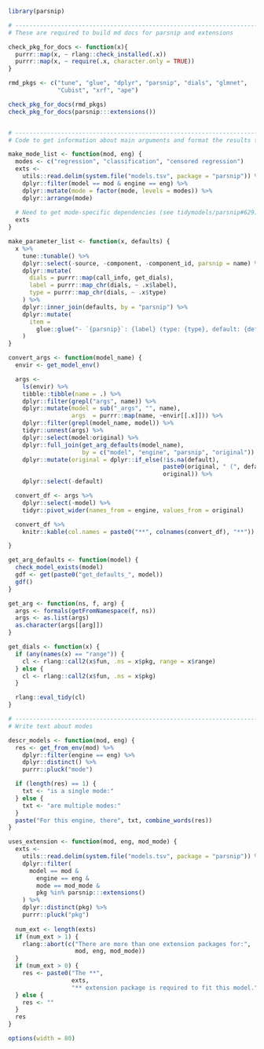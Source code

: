 ```r
library(parsnip)

# ------------------------------------------------------------------------------
# These are required to build md docs for parsnip and extensions

check_pkg_for_docs <- function(x){
  purrr::map(x, ~ rlang::check_installed(.x))
  purrr::map(x, ~ require(.x, character.only = TRUE))
}

rmd_pkgs <- c("tune", "glue", "dplyr", "parsnip", "dials", "glmnet", 
              "Cubist", "xrf", "ape")

check_pkg_for_docs(rmd_pkgs)
check_pkg_for_docs(parsnip:::extensions())


# ------------------------------------------------------------------------------
# Code to get information about main arguments and format the results to print

make_mode_list <- function(mod, eng) {
  modes <- c("regression", "classification", "censored regression")
  exts <-
    utils::read.delim(system.file("models.tsv", package = "parsnip")) %>%
    dplyr::filter(model == mod & engine == eng) %>% 
    dplyr::mutate(mode = factor(mode, levels = modes)) %>% 
    dplyr::arrange(mode)
  
  # Need to get mode-specific dependencies (see tidymodels/parsnip#629)
  exts
}

make_parameter_list <- function(x, defaults) {
  x %>%
    tune::tunable() %>%
    dplyr::select(-source, -component, -component_id, parsnip = name) %>%
    dplyr::mutate(
      dials = purrr::map(call_info, get_dials),
      label = purrr::map_chr(dials, ~ .x$label),
      type = purrr::map_chr(dials, ~ .x$type)
    ) %>%
    dplyr::inner_join(defaults, by = "parsnip") %>%
    dplyr::mutate(
      item =
        glue::glue("- `{parsnip}`: {label} (type: {type}, default: {default})\n\n")
    )
}

convert_args <- function(model_name) {
  envir <- get_model_env()

  args <-
    ls(envir) %>%
    tibble::tibble(name = .) %>%
    dplyr::filter(grepl("args", name)) %>%
    dplyr::mutate(model = sub("_args", "", name),
                  args  = purrr::map(name, ~envir[[.x]])) %>%
    dplyr::filter(grepl(model_name, model)) %>%
    tidyr::unnest(args) %>%
    dplyr::select(model:original) %>%
    dplyr::full_join(get_arg_defaults(model_name),
                     by = c("model", "engine", "parsnip", "original")) %>%
    dplyr::mutate(original = dplyr::if_else(!is.na(default),
                                            paste0(original, " (", default, ")"),
                                            original)) %>%
    dplyr::select(-default)

  convert_df <- args %>%
    dplyr::select(-model) %>%
    tidyr::pivot_wider(names_from = engine, values_from = original)

  convert_df %>%
    knitr::kable(col.names = paste0("**", colnames(convert_df), "**"))

}

get_arg_defaults <- function(model) {
  check_model_exists(model)
  gdf <- get(paste0("get_defaults_", model))
  gdf()
}

get_arg <- function(ns, f, arg) {
  args <- formals(getFromNamespace(f, ns))
  args <- as.list(args)
  as.character(args[[arg]])
}

get_dials <- function(x) {
  if (any(names(x) == "range")) {
    cl <- rlang::call2(x$fun, .ns = x$pkg, range = x$range)
  } else {
    cl <- rlang::call2(x$fun, .ns = x$pkg)
  }

  rlang::eval_tidy(cl)
}

# ------------------------------------------------------------------------------
# Write text about modes

descr_models <- function(mod, eng) {
  res <- get_from_env(mod) %>%
    dplyr::filter(engine == eng) %>%
    dplyr::distinct() %>%
    purrr::pluck("mode")

  if (length(res) == 1) {
    txt <- "is a single mode:"
  } else {
    txt <- "are multiple modes:"
  }
  paste("For this engine, there", txt, combine_words(res))
}

uses_extension <- function(mod, eng, mod_mode) {
  exts <-
    utils::read.delim(system.file("models.tsv", package = "parsnip")) %>%
    dplyr::filter(
      model == mod & 
        engine == eng & 
        mode == mod_mode & 
        pkg %in% parsnip:::extensions()
    ) %>% 
    dplyr::distinct(pkg) %>% 
    purrr::pluck("pkg")
  
  num_ext <- length(exts)
  if (num_ext > 1) {
    rlang::abort(c("There are more than one extension packages for:",
                   mod, eng, mod_mode))
  }
  if (num_ext > 0) {
    res <- paste0("The **", 
                  exts, 
                  "** extension package is required to fit this model.")
  } else {
    res <- ""
  }
  res
}

options(width = 80)
```
